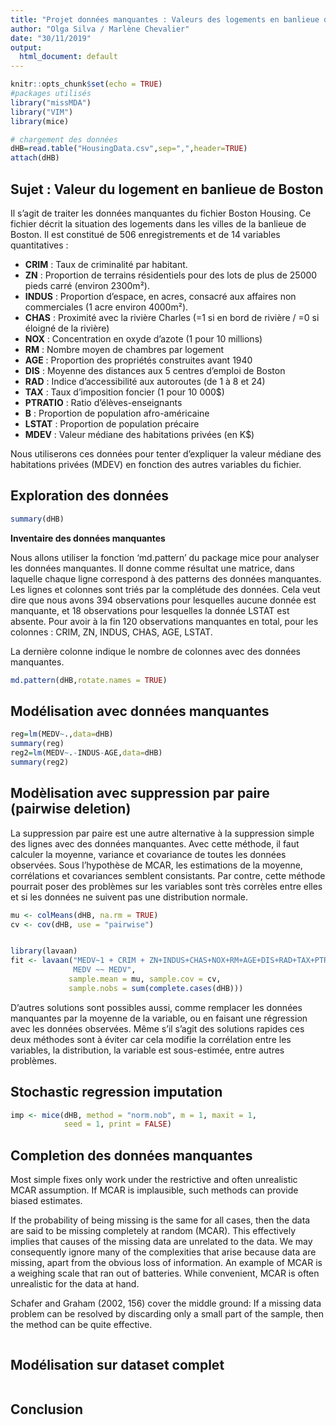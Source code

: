 ---
title: "Projet données manquantes : Valeurs des logements en banlieue de Boston"
author: "Olga Silva / Marlène Chevalier"
date: "30/11/2019"  
output:
  html_document: default
---

```{r setup, include=FALSE}
knitr::opts_chunk$set(echo = TRUE)
#packages utilisés
library("missMDA")
library("VIM")
library(mice)

# chargement des données
dHB=read.table("HousingData.csv",sep=",",header=TRUE)
attach(dHB)
```

## Sujet : Valeur du logement en banlieue de Boston 

Il s'agit de traiter les données manquantes du fichier Boston Housing. Ce fichier décrit la situation des logements dans les villes de la banlieue de Boston. Il est constitué de 506 enregistrements et de 14 variables quantitatives :

 - **CRIM** : Taux de criminalité par habitant.   
 - **ZN** : Proportion de terrains résidentiels pour des lots de plus de 25000 pieds carré (environ 2300m²).   
 - **INDUS** : Proportion d'espace, en acres, consacré aux affaires non commerciales (1 acre environ 4000m²).   
 - **CHAS** : Proximité avec la rivière Charles (=1 si en bord de rivière / =0 si éloigné de la rivière) 
  - **NOX** : Concentration en oxyde d'azote (1 pour 10 millions)  
  - **RM** : Nombre moyen de chambres par logement  
  - **AGE** : Proportion des propriétés construites avant 1940
  - **DIS** : Moyenne des distances aux 5 centres d'emploi de Boston  
  - **RAD** : Indice d'accessibilité aux autoroutes (de 1 à 8 et 24)  
  - **TAX** : Taux d'imposition foncier (1 pour 10 000$)  
  - **PTRATIO** : Ratio d'élèves-enseignants  
  - **B** : Proportion de population afro-américaine
  - **LSTAT** : Proportion de population précaire 
  - **MDEV** : Valeur médiane des habitations privées (en K$) 
  
Nous utiliserons ces données pour tenter d'expliquer la valeur médiane des habitations privées (MDEV) en fonction des autres variables du fichier.
  
## Exploration des données

```{r dm}
summary(dHB)


```

**Inventaire des données manquantes**

Nous allons utiliser la fonction 'md.pattern' du package mice pour analyser les données manquantes. Il donne comme résultat une matrice, dans laquelle chaque ligne correspond à des patterns des données manquantes. Les lignes et colonnes sont triés par la complétude des données. Cela veut dire que nous avons 394 observations pour lesquelles aucune donnée est manquante, et 18 observations pour lesquelles la donnée LSTAT est absente. Pour avoir à la fin 120 observations manquantes en total, pour les colonnes : CRIM, ZN, INDUS, CHAS, AGE, LSTAT. 

La dernière colonne indique le nombre de colonnes avec des données manquantes. 
```{r explo}
md.pattern(dHB,rotate.names = TRUE)

```

## Modélisation avec données manquantes

```{r modDM, echo=FALSE}
reg=lm(MEDV~.,data=dHB)
summary(reg)
reg2=lm(MEDV~.-INDUS-AGE,data=dHB)
summary(reg2)
```

## Modèlisation avec suppression par paire (pairwise deletion)

La suppression par paire est une autre alternative à la suppression simple des lignes avec des données manquantes. Avec cette méthode, il faut calculer la moyenne, variance et covariance de toutes les données observées.
Sous l’hypothèse de MCAR, les estimations de la moyenne, corrélations et covariances semblent consistants. Par contre, cette méthode pourrait poser des problèmes sur les variables sont très corrèles entre elles et si les données ne suivent pas une distribution normale.


```{r model2}
mu <- colMeans(dHB, na.rm = TRUE)
cv <- cov(dHB, use = "pairwise")


library(lavaan)
fit <- lavaan("MEDV~1 + CRIM + ZN+INDUS+CHAS+NOX+RM+AGE+DIS+RAD+TAX+PTRATIO+B+LSTAT
              MEDV ~~ MEDV",
             sample.mean = mu, sample.cov = cv,
             sample.nobs = sum(complete.cases(dHB)))
```

D'autres solutions sont possibles aussi, comme remplacer les données manquantes par la moyenne de la variable, ou en faisant une régression avec les données observées. Même s’il s’agit des solutions rapides ces deux méthodes sont à éviter car cela modifie la corrélation entre les variables, la distribution, la variable est sous-estimée, entre autres problèmes.  

## Stochastic regression imputation

```{r model3}

imp <- mice(dHB, method = "norm.nob", m = 1, maxit = 1,
            seed = 1, print = FALSE)
```

## Completion des données manquantes

Most simple fixes only work under the restrictive and often unrealistic MCAR assumption. If MCAR is implausible, such methods can provide biased estimates.

If the probability of being missing is the same for all cases, then the data are said to be missing completely at random (MCAR). This effectively implies that causes of the missing data are unrelated to the data. We may consequently ignore many of the complexities that arise because data are missing, apart from the obvious loss of information. An example of MCAR is a weighing scale that ran out of batteries. While convenient, MCAR is often unrealistic for the data at hand.

Schafer and Graham (2002, 156) cover the middle ground:
If a missing data problem can be resolved by discarding only a small part of the sample, then the method can be quite effective.

```{r comp, echo=FALSE}

```

## Modélisation sur dataset complet

```{r modcompl, echo=FALSE}

```

## Conclusion

